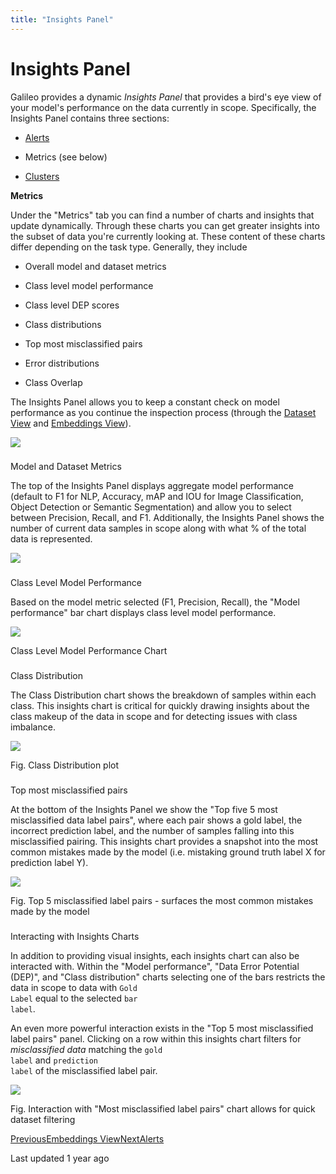 ```yaml
---
title: "Insights Panel"
---
```


# Insights Panel

Galileo provides a dynamic _Insights Panel_ that provides a bird's eye view of your model's performance on the data currently in scope. Specifically, the Insights Panel contains three sections:

*   [Alerts](/galileo/how-to-and-faq/galileo-product-features/xray-insights)
    
*   Metrics (see below)
    
*   [Clusters](/galileo/how-to-and-faq/galileo-product-features/clusters)
    

**Metrics**

Under the "Metrics" tab you can find a number of charts and insights that update dynamically. Through these charts you can get greater insights into the subset of data you're currently looking at. These content of these charts differ depending on the task type. Generally, they include

*   Overall model and dataset metrics
    
*   Class level model performance
    
*   Class level DEP scores
    
*   Class distributions
    
*   Top most misclassified pairs
    
*   Error distributions
    
*   Class Overlap
    

The Insights Panel allows you to keep a constant check on model performance as you continue the inspection process (through the [Dataset View](/galileo/how-to-and-faq/galileo-product-features/dataset-view) and [Embeddings View](/galileo/how-to-and-faq/galileo-product-features/embeddings-view)).

![](https://docs.rungalileo.io/~gitbook/image?url=https%3A%2F%2F1924900477-files.gitbook.io%2F%7E%2Ffiles%2Fv0%2Fb%2Fgitbook-x-prod.appspot.com%2Fo%2Fspaces%252F4jVWiQpRqmi04OnqZmn2%252Fuploads%252FpvgLEoJ9HhHZGWSbXqAb%252Fezgif-1-4930d15e0c.gif%3Falt%3Dmedia%26token%3Dc0f7e559-2ff5-454f-8e3e-91fad31dfb37&width=768&dpr=4&quality=100&sign=92aab2ad&sv=1)

### 

[](#model-and-dataset-metrics)

Model and Dataset Metrics

The top of the Insights Panel displays aggregate model performance (default to F1 for NLP, Accuracy, mAP and IOU for Image Classification, Object Detection or Semantic Segmentation) and allow you to select between Precision, Recall, and F1. Additionally, the Insights Panel shows the number of current data samples in scope along with what % of the total data is represented.

![](https://docs.rungalileo.io/~gitbook/image?url=https%3A%2F%2F1924900477-files.gitbook.io%2F%7E%2Ffiles%2Fv0%2Fb%2Fgitbook-x-prod.appspot.com%2Fo%2Fspaces%252F4jVWiQpRqmi04OnqZmn2%252Fuploads%252FAtFBBJ1QxqJMQTJus59N%252Fimage.png%3Falt%3Dmedia%26token%3D59fb4a36-5a17-40ec-b232-984cfae52349&width=768&dpr=4&quality=100&sign=70b6562&sv=1)

### 

[](#class-level-model-performance)

Class Level Model Performance

Based on the model metric selected (F1, Precision, Recall), the "Model performance" bar chart displays class level model performance.

![](https://docs.rungalileo.io/~gitbook/image?url=https%3A%2F%2F1924900477-files.gitbook.io%2F%7E%2Ffiles%2Fv0%2Fb%2Fgitbook-x-prod.appspot.com%2Fo%2Fspaces%252F4jVWiQpRqmi04OnqZmn2%252Fuploads%252F5U5oCRNMMMN7pkDvbwbF%252FScreen%2520Shot%25202023-04-18%2520at%25209.53.04%2520PM.png%3Falt%3Dmedia%26token%3Dfd9adcb5-e992-48bf-95fc-1b28b0a560e2&width=768&dpr=4&quality=100&sign=12f0011a&sv=1)

Class Level Model Performance Chart

### 

[](#class-distribution)

Class Distribution

The Class Distribution chart shows the breakdown of samples within each class. This insights chart is critical for quickly drawing insights about the class makeup of the data in scope and for detecting issues with class imbalance.

![](https://docs.rungalileo.io/~gitbook/image?url=https%3A%2F%2F1924900477-files.gitbook.io%2F%7E%2Ffiles%2Fv0%2Fb%2Fgitbook-x-prod.appspot.com%2Fo%2Fspaces%252F4jVWiQpRqmi04OnqZmn2%252Fuploads%252FxN58O9rFsOW8N6Ep5j9v%252FScreen%2520Shot%25202023-04-18%2520at%25209.54.25%2520PM.png%3Falt%3Dmedia%26token%3D44f7fd7b-f8ac-47b3-8387-2f3c92c3518f&width=768&dpr=4&quality=100&sign=1801c241&sv=1)

Fig. Class Distribution plot

### 

[](#top-most-misclassified-pairs)

Top most misclassified pairs

At the bottom of the Insights Panel we show the "Top five 5 most misclassified data label pairs", where each pair shows a gold label, the incorrect prediction label, and the number of samples falling into this misclassified pairing. This insights chart provides a snapshot into the most common mistakes made by the model (i.e. mistaking ground truth label X for prediction label Y).

![](https://docs.rungalileo.io/~gitbook/image?url=https%3A%2F%2F1924900477-files.gitbook.io%2F%7E%2Ffiles%2Fv0%2Fb%2Fgitbook-x-prod.appspot.com%2Fo%2Fspaces%252F4jVWiQpRqmi04OnqZmn2%252Fuploads%252FNprmpTOshFyAAJnxHlSO%252FScreen%2520Shot%25202023-04-18%2520at%25209.55.14%2520PM.png%3Falt%3Dmedia%26token%3D5676fbf4-8e75-4398-a2c1-cf2e34990ed9&width=768&dpr=4&quality=100&sign=7ce0a24b&sv=1)

Fig. Top 5 misclassified label pairs - surfaces the most common mistakes made by the model

### 

[](#interacting-with-insights-charts)

Interacting with Insights Charts

In addition to providing visual insights, each insights chart can also be interacted with. Within the "Model performance", "Data Error Potential (DEP)", and "Class distribution" charts selecting one of the bars restricts the data in scope to data with <code class="py-[1px] px-1.5 min-w-[1.625rem] inline-flex justify-center items-center ring-1 ring-inset ring-dark/1 bg-dark/[0.06] rounded text-dark/8 dark:ring-light/1 dark:bg-light/1 dark:text-light/7 text-[.875em] leading-[calc(max(1.20em,1.25rem))]">Gold Label</code> equal to the selected <code class="py-[1px] px-1.5 min-w-[1.625rem] inline-flex justify-center items-center ring-1 ring-inset ring-dark/1 bg-dark/[0.06] rounded text-dark/8 dark:ring-light/1 dark:bg-light/1 dark:text-light/7 text-[.875em] leading-[calc(max(1.20em,1.25rem))]">bar label</code>.

An even more powerful interaction exists in the "Top 5 most misclassified label pairs" panel. Clicking on a row within this insights chart filters for <i class="font-italic">misclassified data</i> matching the <code class="py-[1px] px-1.5 min-w-[1.625rem] inline-flex justify-center items-center ring-1 ring-inset ring-dark/1 bg-dark/[0.06] rounded text-dark/8 dark:ring-light/1 dark:bg-light/1 dark:text-light/7 text-[.875em] leading-[calc(max(1.20em,1.25rem))]">gold label</code> and <code class="py-[1px] px-1.5 min-w-[1.625rem] inline-flex justify-center items-center ring-1 ring-inset ring-dark/1 bg-dark/[0.06] rounded text-dark/8 dark:ring-light/1 dark:bg-light/1 dark:text-light/7 text-[.875em] leading-[calc(max(1.20em,1.25rem))]">prediction label</code> of the misclassified label pair.

![](https://docs.rungalileo.io/~gitbook/image?url=https%3A%2F%2F1924900477-files.gitbook.io%2F%7E%2Ffiles%2Fv0%2Fb%2Fgitbook-x-prod.appspot.com%2Fo%2Fspaces%252F4jVWiQpRqmi04OnqZmn2%252Fuploads%252FgKZFjDe6G5lOz0gy78ZJ%252Fezgif.com-video-to-gif%2520%282%29.gif%3Falt%3Dmedia%26token%3Dd73da3d0-bd50-49ad-956b-4b0e60096eb5&width=768&dpr=4&quality=100&sign=c095412d&sv=1)

Fig. Interaction with "Most misclassified label pairs" chart allows for quick dataset filtering

[PreviousEmbeddings View](/galileo/how-to-and-faq/galileo-product-features/embeddings-view)[NextAlerts](/galileo/how-to-and-faq/galileo-product-features/xray-insights)

Last updated 1 year ago